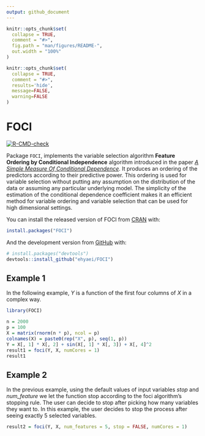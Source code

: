 ```yaml
---
output: github_document
---
```


<!-- README.md is generated from README.Rmd. Please edit that file -->

```r
knitr::opts_chunk$set(
  collapse = TRUE,
  comment = "#>",
  fig.path = "man/figures/README-",
  out.width = "100%"
)
```

```r
knitr::opts_chunk$set(
  collapse = TRUE,
  comment = "#>",
  results='hide', 
  message=FALSE, 
  warning=FALSE
)
```

# FOCI

<!-- badges: start -->
[![R-CMD-check](https://github.com/ehyaei/FOCI/workflows/R-CMD-check/badge.svg)](https://github.com/ehyaei/FOCI/actions)
<!-- badges: end -->

Package `FOCI`, implements the variable selection algorithm **Feature Ordering by Conditional Independence** algorithm introduced in the paper  [*A Simple Measure Of Conditional Dependence*](https://arxiv.org/pdf/1910.12327.pdf). It produces an ordering of the predictors according to their predictive power. This ordering is used for variable selection without putting any assumption on the distribution of the data or assuming any particular underlying model. The simplicity of the estimation of the conditional dependence coefficient makes it an efficient method for variable ordering and variable selection that can be used for high dimensional settings.

You can install the released version of FOCI from [CRAN](https://CRAN.R-project.org) with:

``` r
install.packages("FOCI")
```

And the development version from [GitHub](https://github.com/) with:

``` r
# install.packages("devtools")
devtools::install_github("ehyaei/FOCI")
```
## Example 1

In the following example, $Y$ is a function of the first four columns of $X$ in a complex way.

```r
library(FOCI)
```

```r
n = 2000
p = 100
X = matrix(rnorm(n * p), ncol = p)
colnames(X) = paste0(rep("X", p), seq(1, p))
Y = X[, 1] * X[, 2] + sin(X[, 1] * X[, 3]) + X[, 4]^2
result1 = foci(Y, X, numCores = 1)
result1
```

## Example 2

In the previous example, using the default values of input variables *stop* and *num_feature* we let the function stop according to the foci algorithm's stopping rule. The user can decide to stop after picking how many variables they want to. In this example, the user decides to stop the process after seeing exactly 5 selected variables. 

```r
result2 = foci(Y, X, num_features = 5, stop = FALSE, numCores = 1)
```

